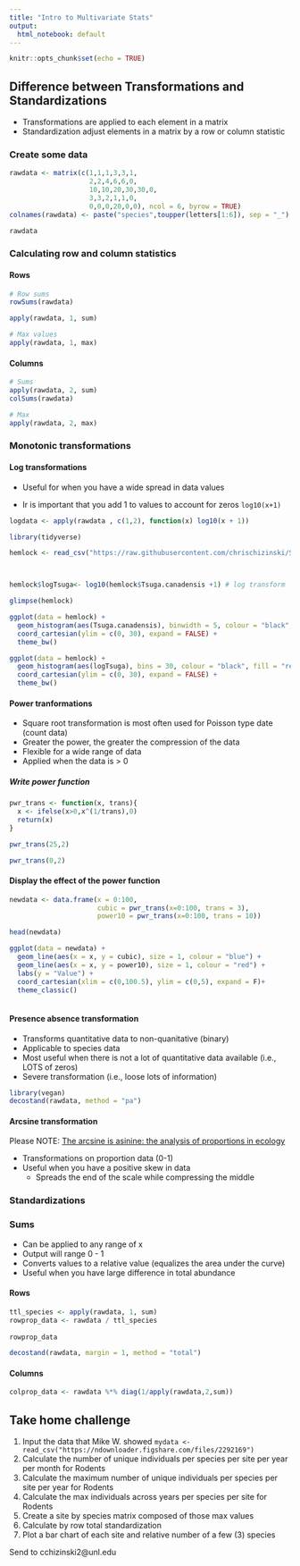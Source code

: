 ---
title: "Intro to Multivariate Stats"
output:
  html_notebook: default
---

```{r setup, include=FALSE}
knitr::opts_chunk$set(echo = TRUE)
```

## Difference between Transformations and Standardizations

- Transformations are applied to each element in a matrix
- Standardization adjust elements in a matrix by a row or column statistic 

### Create some data

```{r}

rawdata <- matrix(c(1,1,1,3,3,1,
                    2,2,4,6,6,0,
                    10,10,20,30,30,0,
                    3,3,2,1,1,0,
                    0,0,0,20,0,0), ncol = 6, byrow = TRUE)
colnames(rawdata) <- paste("species",toupper(letters[1:6]), sep = "_")

rawdata
```

### Calculating row and column statistics

#### Rows

```{r}
# Row sums
rowSums(rawdata)

apply(rawdata, 1, sum)

# Max values
apply(rawdata, 1, max)
```

#### Columns 

```{r}
# Sums
apply(rawdata, 2, sum)
colSums(rawdata)

# Max
apply(rawdata, 2, max)
```

### Monotonic transformations 

#### Log transformations 

- Useful for when you have a wide spread in data values

- Ir is important that you add 1 to values to account for zeros `log10(x+1)`

```{r}
logdata <- apply(rawdata , c(1,2), function(x) log10(x + 1))
```

```{r message = FALSE}
library(tidyverse)

hemlock <- read_csv("https://raw.githubusercontent.com/chrischizinski/SNR_R_Group/master/data/hemlock_cover.csv")



hemlock$logTsuga<- log10(hemlock$Tsuga.canadensis +1) # log transform 

glimpse(hemlock)

```

```{r}
ggplot(data = hemlock) + 
  geom_histogram(aes(Tsuga.canadensis), binwidth = 5, colour = "black", fill = "dodgerblue") + 
  coord_cartesian(ylim = c(0, 30), expand = FALSE) +
  theme_bw()
```

```{r}
ggplot(data = hemlock) + 
  geom_histogram(aes(logTsuga), bins = 30, colour = "black", fill = "red") + 
  coord_cartesian(ylim = c(0, 30), expand = FALSE) +
  theme_bw()
```

#### Power tranformations

- Square root transformation is most often used for Poisson type date (count data)
- Greater the power, the greater the compression of the data
- Flexible for a wide range of data
- Applied when the data is > 0

##### Write power function

```{r}
pwr_trans <- function(x, trans){
  x <- ifelse(x>0,x^(1/trans),0)
  return(x)
}

pwr_trans(25,2)

pwr_trans(0,2)

```

#### Display the effect of the power function

```{r}
newdata <- data.frame(x = 0:100, 
                      cubic = pwr_trans(x=0:100, trans = 3),
                      power10 = pwr_trans(x=0:100, trans = 10))

head(newdata)
```

```{r}
ggplot(data = newdata) +
  geom_line(aes(x = x, y = cubic), size = 1, colour = "blue") +
  geom_line(aes(x = x, y = power10), size = 1, colour = "red") +
  labs(y = "Value") +
  coord_cartesian(xlim = c(0,100.5), ylim = c(0,5), expand = F)+
  theme_classic()
  
```


#### Presence absence transformation

- Transforms quantitative data to non-quanitative (binary)
- Applicable to species data
- Most useful when there is not a lot of quantitative data available (i.e., LOTS of zeros)
- Severe transformation (i.e., loose lots of information) 

```{r}
library(vegan)
decostand(rawdata, method = "pa")
```

#### Arcsine transformation

Please NOTE: [The arcsine is asinine: the analysis of proportions in ecology](http://onlinelibrary.wiley.com/doi/10.1890/10-0340.1/abstract)

- Transformations on proportion data (0-1)
- Useful when you have a positive skew in data
    - Spreads the end of the scale while compressing the middle 

### Standardizations

### Sums 
- Can be applied to any range of x
- Output will range 0 - 1
- Converts values to a relative value (equalizes the area under the curve) 
- Useful when you have large difference in total abundance

#### Rows

```{r}
ttl_species <- apply(rawdata, 1, sum)
rowprop_data <- rawdata / ttl_species
  
rowprop_data

decostand(rawdata, margin = 1, method = "total")
```

#### Columns

```{r}
colprop_data <- rawdata %*% diag(1/apply(rawdata,2,sum))
```

## Take home challenge 

1) Input the data that Mike W. showed `mydata <- read_csv("https://ndownloader.figshare.com/files/2292169")`
2) Calculate the number of unique individuals per species per site per year per month for Rodents
3) Calculate the maximum number of unique individuals per species per site per year for Rodents
4) Calculate the max individuals across years per species per site for Rodents
5) Create a site by species matrix composed of those max values
6) Calculate by row total standardization
7) Plot a bar chart of each site and relative number of a few (3) species

Send to cchizinski2@unl.edu